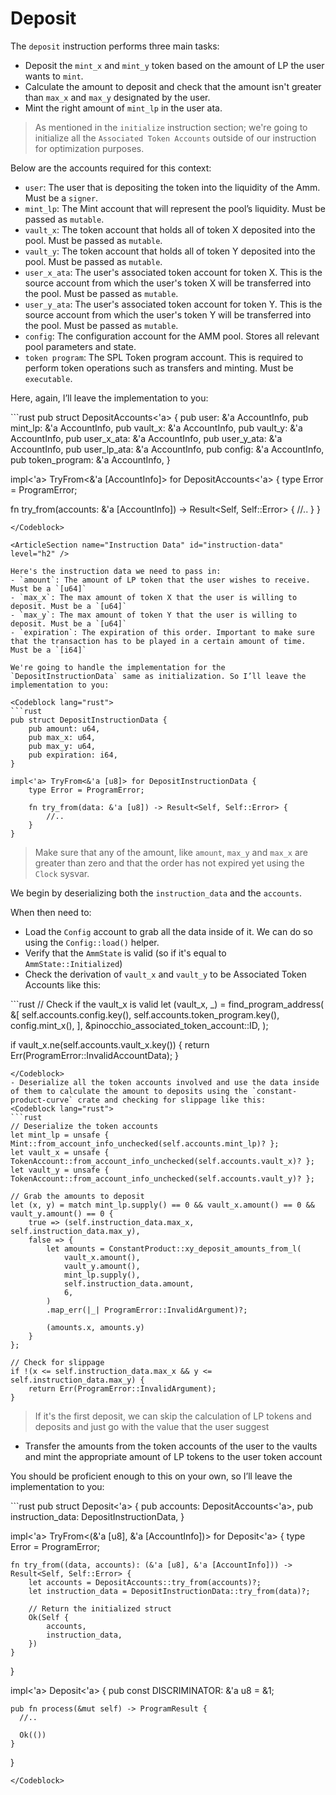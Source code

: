 # Deposit

The `deposit` instruction performs three main tasks:
- Deposit the `mint_x` and `mint_y` token based on the amount of LP the user wants to `mint`.
- Calculate the amount to deposit and check that the amount isn't greater than `max_x` and `max_y` designated by the user.
- Mint the right amount of `mint_lp` in the user ata.

> As mentioned in the `initialize` instruction section; we're going to initialize all the `Associated Token Accounts` outside of our instruction for optimization purposes.

<ArticleSection name="Required Accounts" id="required-accounts" level="h2" />

Below are the accounts required for this context:
- `user`: The user that is depositing the token into the liquidity of the Amm. Must be a `signer`.
- `mint_lp`: The Mint account that will represent the pool’s liquidity. Must be passed as `mutable`.
- `vault_x`: The token account that holds all of token X deposited into the pool. Must be passed as `mutable`.
- `vault_y`: The token account that holds all of token Y deposited into the pool. Must be passed as `mutable`.
- `user_x_ata`: The user's associated token account for token X. This is the source account from which the user's token X will be transferred into the pool. Must be passed as `mutable`.
- `user_y_ata`: The user's associated token account for token Y. This is the source account from which the user's token Y will be transferred into the pool. Must be passed as `mutable`.
- `config`: The configuration account for the AMM pool. Stores all relevant pool parameters and state.
- `token program`: The SPL Token program account. This is required to perform token operations such as transfers and minting. Must be `executable`.

Here, again, I’ll leave the implementation to you:

<Codeblock lang="rust">
```rust
pub struct DepositAccounts<'a> {
    pub user: &'a AccountInfo,
    pub mint_lp: &'a AccountInfo,
    pub vault_x: &'a AccountInfo,
    pub vault_y: &'a AccountInfo,
    pub user_x_ata: &'a AccountInfo,
    pub user_y_ata: &'a AccountInfo,
    pub user_lp_ata: &'a AccountInfo,
    pub config: &'a AccountInfo,
    pub token_program: &'a AccountInfo,
}

impl<'a> TryFrom<&'a [AccountInfo]> for DepositAccounts<'a> {
  type Error = ProgramError;

  fn try_from(accounts: &'a [AccountInfo]) -> Result<Self, Self::Error> {
    //.. 
  }
}
```
</Codeblock>

<ArticleSection name="Instruction Data" id="instruction-data" level="h2" />

Here's the instruction data we need to pass in:
- `amount`: The amount of LP token that the user wishes to receive. Must be a `[u64]`
- `max_x`: The max amount of token X that the user is willing to deposit. Must be a `[u64]`
- `max_y`: The max amount of token Y that the user is willing to deposit. Must be a `[u64]`
- `expiration`: The expiration of this order. Important to make sure that the transaction has to be played in a certain amount of time. Must be a `[i64]`

We're going to handle the implementation for the `DepositInstructionData` same as initialization. So I’ll leave the implementation to you:

<Codeblock lang="rust">
```rust
pub struct DepositInstructionData {
    pub amount: u64,
    pub max_x: u64,
    pub max_y: u64,
    pub expiration: i64,
}

impl<'a> TryFrom<&'a [u8]> for DepositInstructionData {
    type Error = ProgramError;

    fn try_from(data: &'a [u8]) -> Result<Self, Self::Error> {
        //..
    }
}
```
</Codeblock>

> Make sure that any of the amount, like `amount`, `max_y` and `max_x` are greater than zero and that the order has not expired yet using the `Clock` sysvar.

<ArticleSection name="Instruction Logic" id="instruction-logic" level="h2" />

We begin by deserializing both the `instruction_data` and the `accounts`.

When then need to:
- Load the `Config` account to grab all the data inside of it. We can do so using the `Config::load()` helper.
- Verify that the `AmmState` is valid (so if it's equal to `AmmState::Initialized`)
- Check the derivation of `vault_x` and `vault_y` to be Associated Token Accounts like this:
<Codeblock lang="rust">
```rust
// Check if the vault_x is valid
let (vault_x, _) = find_program_address(
    &[
        self.accounts.config.key(),
        self.accounts.token_program.key(),
        config.mint_x(),
    ],
    &pinocchio_associated_token_account::ID,
);

if vault_x.ne(self.accounts.vault_x.key()) {
    return Err(ProgramError::InvalidAccountData);
}
```
</Codeblock>
- Deserialize all the token accounts involved and use the data inside of them to calculate the amount to deposits using the `constant-product-curve` crate and checking for slippage like this: 
<Codeblock lang="rust">
```rust
// Deserialize the token accounts
let mint_lp = unsafe { Mint::from_account_info_unchecked(self.accounts.mint_lp)? };
let vault_x = unsafe { TokenAccount::from_account_info_unchecked(self.accounts.vault_x)? };
let vault_y = unsafe { TokenAccount::from_account_info_unchecked(self.accounts.vault_y)? };

// Grab the amounts to deposit
let (x, y) = match mint_lp.supply() == 0 && vault_x.amount() == 0 && vault_y.amount() == 0 {
    true => (self.instruction_data.max_x, self.instruction_data.max_y),
    false => {
        let amounts = ConstantProduct::xy_deposit_amounts_from_l(
            vault_x.amount(),
            vault_y.amount(),
            mint_lp.supply(),
            self.instruction_data.amount,
            6,
        )
        .map_err(|_| ProgramError::InvalidArgument)?;

        (amounts.x, amounts.y)
    }
};

// Check for slippage
if !(x <= self.instruction_data.max_x && y <= self.instruction_data.max_y) {
    return Err(ProgramError::InvalidArgument);
}
```
</Codeblock>

> If it's the first deposit, we can skip the calculation of LP tokens and deposits and just go with the value that the user suggest

- Transfer the amounts from the token accounts of the user to the vaults and mint the appropriate amount of LP tokens to the user token account

You should be proficient enough to this on your own, so I’ll leave the implementation to you:

<Codeblock lang="rust">
```rust
pub struct Deposit<'a> {
    pub accounts: DepositAccounts<'a>,
    pub instruction_data: DepositInstructionData,
}

impl<'a> TryFrom<(&'a [u8], &'a [AccountInfo])> for Deposit<'a> {
    type Error = ProgramError;

    fn try_from((data, accounts): (&'a [u8], &'a [AccountInfo])) -> Result<Self, Self::Error> {
        let accounts = DepositAccounts::try_from(accounts)?;
        let instruction_data = DepositInstructionData::try_from(data)?;

        // Return the initialized struct
        Ok(Self {
            accounts,
            instruction_data,
        })
    }
}

impl<'a> Deposit<'a> {
    pub const DISCRIMINATOR: &'a u8 = &1;

    pub fn process(&mut self) -> ProgramResult {
      //..
    
      Ok(())
    }
}
```
</Codeblock>
